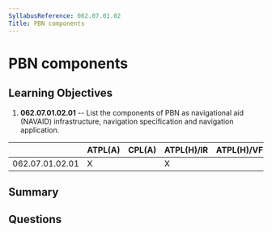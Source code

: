 ```yaml
---
SyllabusReference: 062.07.01.02
Title: PBN components
---
```


# PBN components

## Learning Objectives

1. **062.07.01.02.01** -- List the components of PBN as navigational aid (NAVAID)
   infrastructure, navigation specification and navigation application.

|                 | ATPL(A) | CPL(A) | ATPL(H)/IR | ATPL(H)/VFR | CPL(H) | IR  | CBIR(A) |
| --------------- | ------- | ------ | ---------- | ----------- | ------ | --- | ------- |
| 062.07.01.02.01 | X       |        | X          |             |        | X   |         |

## Summary

## Questions
